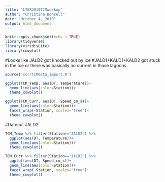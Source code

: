 ```yaml
---
title: "LTER2019TCMworkup"
author: "Christina Bonsell"
date: "October 4, 2019"
output: html_document
---
```


```r
knitr::opts_chunk$set(echo = TRUE)
library(tidyverse)
library(viridisLite)
library(cowplot)
```

#Looks like JALD2 got knocked out by ice 
#JALD1+KALD1+KALD2 got stuck in the ice or there was basically no current in those lagoons

```r
source('scr/TCMdata_import.R')

ggplot(TCM_Temp, aes(DT, Temperature))+
  geom_line(aes(color=Station))+
  theme_cowplot()

ggplot(TCM_Curr, aes(DT, Speed_cm_s))+
  geom_line(aes(color=Station))+
  facet_wrap(~Station, scales="free")+
  theme_cowplot()
```

#Datecut JALD2

```r

TCM_Temp %>% filter(Station=="JALD2") %>% 
  ggplot(aes(DT, Temperature))+
  geom_line(aes(color=Station))+
  theme_cowplot()

TCM_Curr %>% filter(Station=="JALD2") %>% 
  ggplot(aes(DT, Speed_cm_s))+
  geom_line(aes(color=Station))+
  facet_wrap(~Station, scales="free")+
  theme_cowplot()
```

